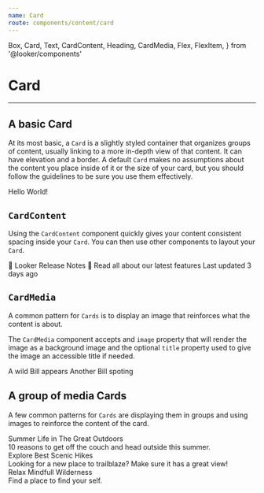 ```yaml
---
name: Card
route: components/content/card
---
```


  Box,
  Card,
  Text,
  CardContent,
  Heading,
  CardMedia,
  Flex,
  FlexItem,
} from '@looker/components'

# Card

<ComponentDetail of="Card" />

---

## A basic Card

At its most basic, a `Card` is a slightly styled container that organizes groups of content, usually linking to a more in-depth view of that content. It can have elevation and a border. A default `Card` makes no assumptions about the content you place inside of it or the size of your card, but you should follow the guidelines to be sure you use them effectively.

<Playground>
  <Card raised>
    <Text variant="subdued" fontSize="xlarge">
      Hello World!
    </Text>
  </Card>
</Playground>

## `CardContent`

<ComponentDetail of="CardContent" github="Card/CardContent" />

Using the `CardContent` component quickly gives your content consistent spacing inside your `Card`. You can then use other components to layout your `Card`.

<Playground>
  <Card raised>
    <CardContent>
      <Heading fontSize="xxxlarge">🎉 Looker Release Notes 🎉</Heading>
      <Heading as="h4" fontSize="small">
        Read all about our latest features
      </Heading>
      <Text fontSize="xsmall" variant="subdued">
        Last updated 3 days ago
      </Text>
    </CardContent>
  </Card>
</Playground>

## `CardMedia`

<ComponentDetail of="CardMedia" github="Card/CardMedia" />

A common pattern for `Cards` is to display an image that reinforces what the content is about.

The `CardMedia` component accepts and `image` property that will render the image as a background image and the optional `title` property used to give the image an accessible title if needed.

<Playground>
  <Box>
    <Card>
      <CardMedia image="https://www.fillmurray.com/300/150" title="Bill 1" />
      <CardContent>
        <Heading>A wild Bill appears</Heading>
      </CardContent>
    </Card>
  </Box>
  <Box mt="medium">
    <Card>
      <CardMedia image="https://www.fillmurray.com/600/300" title="Bill 2" />
      <CardContent>
        <Heading>Another Bill spoting</Heading>
      </CardContent>
    </Card>
  </Box>
</Playground>

## A group of media Cards

A few common patterns for `Cards` are displaying them in groups and using images to reinforce the content of the card.

<Playground>
  <Flex>
    <FlexItem width="33%" mr="small">
      <Card raised>
        <CardMedia
          image="https://placeimg.com/640/480/nature"
          title="Summer Nature"
        />
        <CardContent>
          <Text
            fontSize="xsmall"
            textTransform="uppercase"
            fontWeight="semiBold"
            variant="subdued"
          >
            Summer
          </Text>
          <Heading as="h4" fontSize="medium" fontWeight="semiBold" truncate>
            Life in The Great Outdoors
          </Heading>
          <div>
            <Text fontSize="small">
              10 reasons to get off the couch and head outside this summer.
            </Text>
          </div>
        </CardContent>
      </Card>
    </FlexItem>
    <FlexItem width="33%" mr="small">
      <Card raised>
        <CardMedia
          image="https://placeimg.com/630/480/nature"
          title="A Scenic Valley"
        />
        <CardContent>
          <Text
            fontSize="xsmall"
            textTransform="uppercase"
            fontWeight="semiBold"
            variant="subdued"
          >
            Explore
          </Text>
          <Heading as="h4" fontSize="medium" fontWeight="semiBold" truncate>
            Best Scenic Hikes
          </Heading>
          <div mt="xs">
            <Text fontSize="small">
              Looking for a new place to trailblaze? Make sure it has a great
              view!
            </Text>
          </div>
        </CardContent>
      </Card>
    </FlexItem>
    <FlexItem width="33%">
      <Card raised>
        <CardMedia
          image="https://placeimg.com/620/480/nature"
          title="Relaxing Views"
        />
        <CardContent>
          <Text
            fontSize="xsmall"
            textTransform="uppercase"
            fontWeight="semiBold"
            variant="subdued"
          >
            Relax
          </Text>
          <Heading as="h4" fontSize="large" fontWeight="semiBold" truncate>
            Mindfull Wilderness
          </Heading>
          <div mt="xs">
            <Text fontSize="small">Find a place to find your self.</Text>
          </div>
        </CardContent>
      </Card>
    </FlexItem>
  </Flex>
</Playground>
